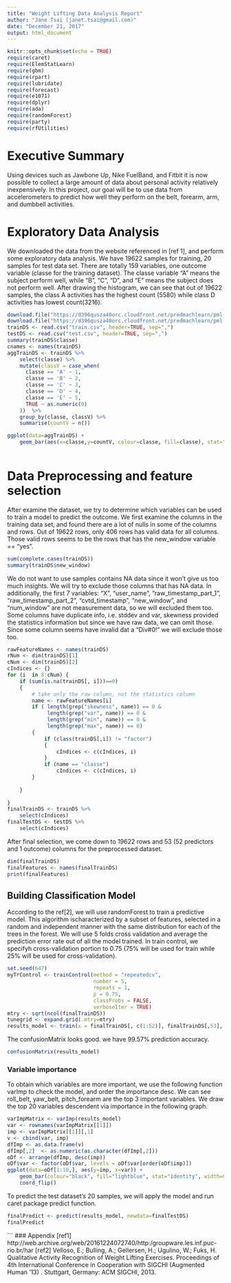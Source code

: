 ---
title: "Weight Lifting Data Analysis Report"
author: "Jane Tsai (janet.tsai@gmail.com)"
date: "December 21, 2017"
output: html_document
---

```{r setup, include=FALSE}
knitr::opts_chunk$set(echo = TRUE)
require(caret)
require(ElemStatLearn)
require(gbm)
require(rpart)
require(lubridate)
require(forecast)
require(e1071)
require(dplyr)
require(ada)
require(randomForest)
require(party)
require(rfUtilities)
```

# Executive Summary

Using devices such as Jawbone Up, Nike FuelBand, and Fitbit it is now possible to collect a large amount of data about personal activity relatively inexpensively. In this project, our goal will be to use data from accelerometers to predict how well they perform on the belt, forearm, arm, and dumbbell activities. 

# Exploratory Data Analysis

We downloaded the data from the website referenced in [ref 1], and perform some exploratory data analysis.
We have 19622 samples for training, 20 samples for test data set. There are totally 159 variables, one outcome variable (classe for the training dataset). The classe variable "A" means the subject perform well, while "B", "C", "D", and "E" means the subject does not perform well. After drawing the histogram, we can see that out of 19622 samples, the class A activities has the highest count (5580) while class D activities has lowest count(3216).

```{r explorotary_data, warning=FALSE, echo=TRUE}
download.file("https://d396qusza40orc.cloudfront.net/predmachlearn/pml-training.csv", "train.csv", method="libcurl");
download.file("https://d396qusza40orc.cloudfront.net/predmachlearn/pml-testing.csv", "test.csv", method="libcurl");
trainDS <- read.csv("train.csv", header=TRUE, sep=",")
testDS <- read.csv("test.csv", header=TRUE, sep=",")
summary(trainDS$classe)
cnames <- names(trainDS)
aggTrainDS <- trainDS %>%
    select(classe) %>%
    mutate(classV = case_when(
      classe == 'A' ~ 1,
      classe == 'B' ~ 2,
      classe == 'C' ~ 3,
      classe == 'D' ~ 4,
      classe == 'E' ~ 5,
      TRUE ~ as.numeric(0)
    ))  %>%
    group_by(classe, classV) %>%
    summarise(countV = n())

ggplot(data=aggTrainDS) + 
    geom_bar(aes(x=classe,y=countV, colour=classe, fill=classe), stat="identity", width=0.2)
   
```

# Data Preprocessing and feature selection
After examine the dataset, we try to determine which variables can be used to  train a model to predict the outcome. We first examine the columns in the training data set, and found there are a lot of nulls in some of the columns and rows.  Out of 19622 rows, only 406 rows has valid data for all columns.  Those valid rows seems to be the rows that has the new_window variable == "yes". 

```{r complete_cases}
sum(complete.cases(trainDS))
summary(trainDS$new_window)
```

We do not want to use samples contains NA data since it won't give us too much insights. We will try to exclude those columns that has NA data. In additionally, the first 7 variables: "X", "user_name", "raw_timestamp_part_1", "raw_timestamp_part_2", "cvtd_timestamp", "new_window", and "num_window" are not measurement data, so we will excluded them too. Some columns have duplicate info, i.e. stddev and var, skewness provided the statistics information but since we have raw data, we can omit those. 
Since some column seems have invalid dat a "Div#0!" we will exclude those too.

```{r feature_selection, echo=TRUE, warning=FALSE}
rawFeatureNames <- names(trainDS)
rNum <- dim(trainDS)[1]
cNum <- dim(trainDS)[2]
cIndices <- {} 
for (i  in 8:cNum) {
    if (sum(is.na(trainDS[, i]))==0)
    {
        # take only the raw column, not the statistics column
        name <- rawFeatureNames[i]
        if ( length(grep("skewness", name)) == 0 &
             length(grep("var", name)) == 0 &
             length(grep("min", name)) == 0 &
             length(grep("max", name)) == 0)
        {
            if (class(trainDS[,i]) != "factor")
            {
                cIndices <- c(cIndices, i)
            }
            if (name == "classe")
                cIndices <- c(cIndices, i)
        }
        
    }
        
}
finalTrainDS <- trainDS %>%
    select(cIndices)
finalTestDS <- testDS %>%
    select(cIndices)
```

After final selection, we come down to 19622 rows and 53 (52 predictors and 1 outcome) columns for the preprocessed dataset. 

```{r final_train_ds}
dim(finalTrainDS)
finalFeatures <- names(finalTrainDS)
print(finalFeatures)
```

## Building Classification Model 

According to the ref[2], we will use randomForest to train a predictive model. This algorithm ischaracterized by a subset of features, selected in a random
and independent manner with the same distribution for each of the trees in the forest. We will use 5 folds cross validation and average the prediction error rate out of all the model trained. In train control, we specifyh cross-validation portion to 0.75 (75% will be used for train while 25% will be used for cross-validation).

```{r train_model_ada, echo= TRUE, warning=FALSE}


set.seed(647)
myTrControl <- trainControl(method = "repeatedcv",
                            number = 5,
                            repeats = 1,
                            p = 0.75,
                            classProbs = FALSE,
                            verboseIter = TRUE)
mtry <- sqrt(ncol(finalTrainDS))
tunegrid <- expand.grid(.mtry=mtry)
results_model <- train(x = finalTrainDS[, c(1:52)], finalTrainDS[,53], method="rf",trControl=myTrControl,tuneLength=1, tuneGrid=tunegrid)

```

The confusionMatrix looks good. we have 99.57% prediction accuracy.

```{r confusion_matrix}
confusionMatrix(results_model)
```

### Variable importance
To obtain which variables are more important, we use the following function varImp to check the model, and order the importance desc. We can see roll_belt, yaw_belt, pitch_forearm are the top 3 important variables. We draw the top 20 variables descendent via importance in the following graph.

```{r var_importance, fig.width=6, fig.height=4}
varImpMatrix <- varImp(results_model)
var <- rownames(varImpMatrix[[1]])
imp <- varImpMatrix[[1]][,1]
v <- cbind(var, imp)
dfImp <- as.data.frame(v)
dfImp[,2]  <- as.numeric(as.character(dfImp[,2]))
oDf <- arrange(dfImp, desc(imp))
oDf$var <- factor(oDf$var, levels = oDf$var[order(oDf$imp)])
ggplot(data=oDf[1:10,], aes(y=imp, x=var)) + 
    geom_bar(colour="black", fill="lightblue", stat="identity", width=0.2) +
    coord_flip()

```

To predict the test dataset's 20 samples, we will apply the model and run caret package predict function.

```{r prediction}
finalPredict <- predict(results_model, newdata=finalTestDS)
finalPredict
```
```
### Appendix 
[ref1] http://web.archive.org/web/20161224072740/http:/groupware.les.inf.puc-rio.br/har
[ref2] Velloso, E.; Bulling, A.; Gellersen, H.; Ugulino, W.; Fuks, H. Qualitative Activity Recognition of Weight Lifting Exercises. Proceedings of 4th International Conference in Cooperation with SIGCHI (Augmented Human '13) . Stuttgart, Germany: ACM SIGCHI, 2013.